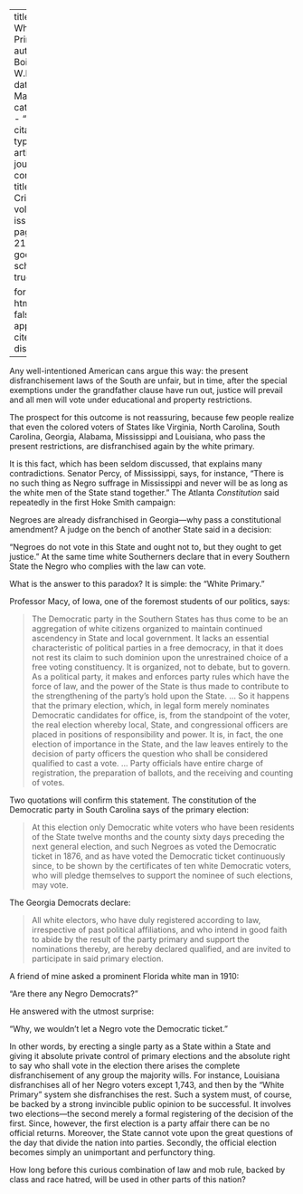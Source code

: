 
---
title: 'The White Primary'
author: Du Bois, W.E.B.
date: Mar. 1911
categories: 
  - ""
citation: 
  type: article-journal
  container-title: The Crisis
  volume: 1
  issue: 5
  page: 20--21
google-scholar: true

format:
  html:
    toc: false
    appendix-cite-as: display
---



Any well-intentioned American cans argue this way: the present disfranchisement laws of the South are unfair, but in time, after the special exemptions under the grandfather clause have run out, justice will prevail and all men will vote under educational and property restrictions. 

The prospect for this outcome is not reassuring, because few people realize that even the colored voters of States like Virginia, North Carolina, South Carolina, Georgia, Alabama, Mississippi and Louisiana, who pass the present restrictions, are disfranchised again by the white primary. 

It is this fact, which has been seldom discussed, that explains many contradictions. Senator Percy, of Mississippi, says, for instance, "There is no such thing as Negro suffrage in Mississippi and never will be as long as the white men of the State stand together." The Atlanta *Constitution* said repeatedly in the first Hoke Smith campaign: 

Negroes are already disfranchised in Georgia---why pass a constitutional amendment? A judge on the bench of another State said in a decision: 

"Negroes do not vote in this State and ought not to, but they ought to get justice." At the same time white Southerners declare that in every Southern State the Negro who complies with the law can vote. 

What is the answer to this paradox? It is simple: the "White Primary." 

Professor Macy, of Iowa, one of the foremost students of our politics, says: 

> The Democratic party in the Southern States has thus come to be an aggregation of white citizens organized to maintain continued ascendency in State and local government. It lacks an essential characteristic of political parties in a free democracy, in that it does not rest its claim to such dominion upon the unrestrained choice of a free voting constituency. It is organized, not to debate, but to govern. As a political party, it makes and enforces party rules which have the force of law, and the power of the State is thus made to contribute to the strengthening of the party's hold upon the State. … So it happens that the primary election, which, in legal form merely nominates Democratic candidates for office, is, from the standpoint of the voter, the real election whereby local, State, and congressional officers are placed in positions of responsibility and power. It is, in fact, the one election of importance in the State, and the law leaves entirely to the decision of party officers the question who shall be considered qualified to cast a vote. … Party officials have entire charge of registration, the preparation of ballots, and the receiving and counting of votes.

Two quotations will confirm this statement. The constitution of the Democratic party in South Carolina says of the primary election: 

> At this election only Democratic white voters who have been residents of the State twelve months and the county sixty days preceding the next general election, and such Negroes as voted the Democratic ticket in 1876, and as have voted the Democratic ticket continuously since, to be shown by the certificates of ten white Democratic voters, who will pledge themselves to support the nominee of such elections, may vote.

The Georgia Democrats declare: 

> All white electors, who have duly registered according to law, irrespective of past political affiliations, and who intend in good faith to abide by the result of the party primary and support the nominations thereby, are hereby declared qualified, and are invited to participate in said primary election.

A friend of mine asked a prominent Florida white man in 1910: 

"Are there any Negro Democrats?" 

He answered with the utmost surprise: 

"Why, we wouldn't let a Negro vote the Democratic ticket." 

In other words, by erecting a single party as a State within a State and giving it absolute private control of primary elections and the absolute right to say who shall vote in the election there arises the complete disfranchisement of any group the majority wills. For instance, Louisiana disfranchises all of her Negro voters except 1,743, and then by the "White Primary" system she disfranchises the rest. Such a system must, of course, be backed by a strong invincible public opinion to be successful. It involves two elections---the second merely a formal registering of the decision of the first. Since, however, the first election is a party affair there can be no official returns. Moreover, the State cannot vote upon the great questions of the day that divide the nation into parties. Secondly, the official election becomes simply an unimportant and perfunctory thing. 

How long before this curious combination of law and mob rule, backed by class and race hatred, will be used in other parts of this nation?

